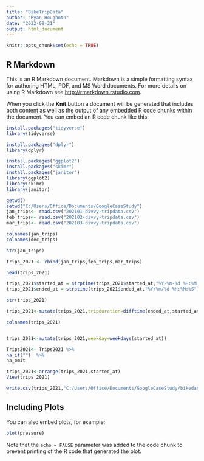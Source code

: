 ---
title: "BikeTripData"
author: "Ryan Houghotn"
date: "2022-08-21"
output: html_document
---

```{r setup, include=FALSE}
knitr::opts_chunk$set(echo = TRUE)
```

## R Markdown

This is an R Markdown document. Markdown is a simple formatting syntax for authoring HTML, PDF, and MS Word documents. For more details on using R Markdown see <http://rmarkdown.rstudio.com>.

When you click the **Knit** button a document will be generated that includes both content as well as the output of any embedded R code chunks within the document. You can embed an R code chunk like this:
```{r}
install.packages("tidyverse")
library(tidyverse)

```
```{r}
install.packages("dplyr")
library(dplyr)
```



```{r}

install.packages("ggplot2")
install.packages("skimr")
install.packages("janitor")
library(ggplot2)
library(skimr)
library(janitor)
```
```{r}
getwd()
setwd("C:/Users/Office/Documents/GoogleCaseStudy")
jan_trips<- read.csv("202101-divvy-tripdata.csv")
feb_trips<- read.csv("202102-divvy-tripdata.csv")
mar_trips<- read.csv("202103-divvy-tripdata.csv")
```
```{r}
colnames(jan_trips)
colnames(dec_trips)
```
```{r}
str(jan_trips)
```
```{r}
trips_2021 <- rbind(jan_trips,feb_trips,mar_trips)
```

```{r}
head(trips_2021)
```
```{r}
trips_2021$started_at = strptime(trips_2021$started_at,"%Y-%m-%d %H:%M:%S")
trips_2021$ended_at = strptime(trips_2021$ended_at,"%Y/%m/%d %H:%M:%S")
```

```{r}
str(trips_2021)
```


```{r}
trips_2021<-mutate(trips_2021,tripduration=difftime(ended_at,started_at,units = "secs"))
```


```{r}
colnames(trips_2021)
```

```{r}

```




```{r}
trips_2021<-mutate(trips_2021,weekday=weekdays(started_at))
```

```{r}
Trips2021<- Trips2021 %>%
na_if("")  %>%
na_omit
```


```{r}
trips_2021<-arrange(trips_2021,started_at)
View(trips_2021)
```



```{r}
write.csv(trips_2021,"C:/Users/Office/Documents/GoogleCaseStudy/bikedata2.csv")
```


## Including Plots

You can also embed plots, for example:

```{r pressure, echo=FALSE}
plot(pressure)
```

Note that the `echo = FALSE` parameter was added to the code chunk to prevent printing of the R code that generated the plot.
